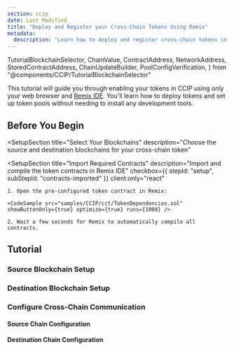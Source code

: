 ```yaml
---
section: ccip
date: Last Modified
title: "Deploy and Register your Cross-Chain Tokens Using Remix"
metadata:
  description: "Learn how to deploy and register cross-chain tokens in CCIP using Remix IDE and an EOA account. Step-by-step guide for configuring token pools and rate limits."
---
```


  TutorialBlockchainSelector,
  ChainValue,
  ContractAddress,
  NetworkAddress,
  StoredContractAddress,
  ChainUpdateBuilder,
  PoolConfigVerification,
} from "@components/CCIP/TutorialBlockchainSelector"

This tutorial will guide you through enabling your tokens in CCIP using only your web browser and [Remix IDE](https://remix.ethereum.org). You'll learn how to deploy tokens and set up token pools without needing to install any development tools.

## Before You Begin

<PrerequisitesCard client:load />

<SetupSection
  title="Select Your Blockchains"
  description="Choose the source and destination blockchains for your cross-chain token"
>
  <TutorialBlockchainSelector client:load />
</SetupSection>

<SetupSection 
  title="Import Required Contracts"
  description="Import and compile the token contracts in Remix IDE"
  checkbox={{ 
    stepId: "setup", 
    subStepId: "contracts-imported"
  }}
  client:only="react"
>
    1. Open the pre-configured token contract in Remix:

    <CodeSample src="samples/CCIP/cct/TokenDependencies.sol" showButtonOnly={true} optimize={true} runs={1000} />

    2. Wait a few seconds for Remix to automatically compile all contracts.

</SetupSection>

## Tutorial

### Source Blockchain Setup

<DeployTokenStep chain="source" client:only="react" />

<AdminSetupStep chain="source" client:only="react" />

<DeployPoolStep chain="source" client:only="react" />

<SetPoolStep chain="source" client:only="react" />

### Destination Blockchain Setup

<DeployTokenStep chain="destination" client:only="react" />

<AdminSetupStep chain="destination" client:only="react" />

<DeployPoolStep chain="destination" client:only="react" />

<SetPoolStep chain="destination" client:only="react" />

### Configure Cross-Chain Communication

#### Source Chain Configuration

<GrantPrivilegesStep chain="source" client:only="react" />

<ChainUpdateBuilderWrapper chain="source" client:load />

<PoolConfigVerification chain="source" client:load />

#### Destination Chain Configuration

<GrantPrivilegesStep chain="destination" client:only="react" />

<ChainUpdateBuilderWrapper chain="destination" client:load />

<PoolConfigVerification chain="destination" client:load />
